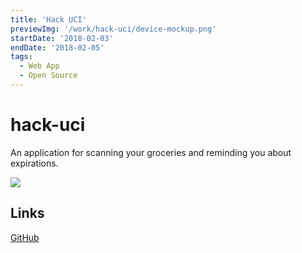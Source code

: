 ```yaml
---
title: 'Hack UCI'
previewImg: '/work/hack-uci/device-mockup.png'
startDate: '2018-02-03'
endDate: '2018-02-05'
tags:
  - Web App
  - Open Source
---
```


# hack-uci

An application for scanning your groceries and reminding you about expirations.

<img src={previewImg} />

## Links

[GitHub](https://github.com/yeungjoseph/hackUCI2)
